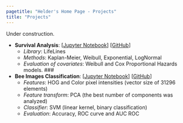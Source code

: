 ```yaml
---
pagetitle: "Helder's Home Page - Projects"
title: "Projects"
---
```




Under construction.


- **Survival Analysis**: [[Jupyter Notebook](https://nbviewer.org/github/helderc/portfolio/blob/main/survival-analysis/survival-analysis-01.ipynb)] [[GitHub](https://github.com/helderc/portfolio/tree/main/survival-analysis)]
	- *Library*: LifeLines
	- *Methods*: Kaplan-Meier, Weibull, Exponential, LogNormal
	- *Evaluation of covariates*: Weibull and Cox Proportional Hazards models.
###
- **Bee Images Classification**: [[Jupyter Notebook](https://nbviewer.org/github/helderc/portfolio/blob/main/BeeImage/beeimg_hog_pca.ipynb)] [[GitHub](https://github.com/helderc/portfolio/tree/main/BeeImage)]
	- *Features*: HOG and Color pixel intensities (vector size of 31296 elements)
	- *Feature transform*: PCA (the best number of components was analyzed)
	- *Classifier*: SVM (linear kernel, binary classification)
	- *Evaluation*: Accuracy, ROC curve and AUC ROC